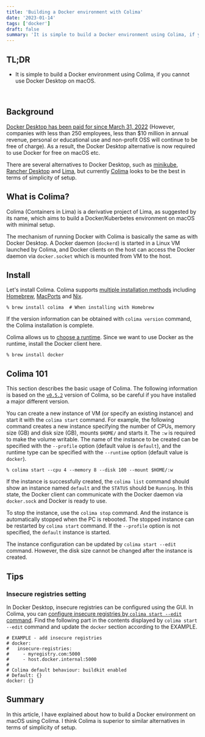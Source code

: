 ```yaml
---
title: 'Building a Docker environment with Colima'
date: '2023-01-14'
tags: ['docker']
draft: false
summary: 'It is simple to build a Docker environment using Colima, if you cannot use Docker Desktop on macOS.'
---
```


## TL;DR

- It is simple to build a Docker environment using Colima, if you cannot use Docker Desktop on macOS.

<br />
<TOCInline toc={props.toc} exclude="TL;DR" asDisclosure />

## Background

[Docker Desktop has been paid for since March 31, 2022](https://www.docker.com/blog/updating-product-subscriptions/)
(However, companies with less than 250 employees, less than $10 million in annual revenue,
personal or educational use and non-profit OSS will continue to be free of charge).
As a result, the Docker Desktop alternative is now required to use Docker for free on macOS etc.

There are several alternatives to Docker Desktop,
such as [minikube](https://github.com/kubernetes/minikube),
[Rancher Desktop](https://rancherdesktop.io/) and [Lima](https://github.com/lima-vm/lima),
but currently [Colima](https://github.com/abiosoft/colima) looks to be the best in terms of simplicity of setup.

## What is Colima?

Colima (Containers in Lima) is a derivative project of Lima,
as suggested by its name, which aims to build a Docker/Kuberbetes environment on macOS with minimal setup.

The mechanism of running Docker with Colima is basically the same as with Docker Desktop.
A Docker daemon (`dockerd`) is started in a Linux VM launched by Colima,
and Docker clients on the host can access the Docker daemon via `docker.socket` which is mounted from VM to the host.

## Install

Let's install Colima.
Colima supports [multiple installation methods](https://github.com/abiosoft/colima/blob/main/docs/INSTALL.md) including [Homebrew](https://brew.sh/),
[MacPorts](https://www.macports.org/) and [Nix](https://nixos.org/).

```shell
% brew install colima  # When installing with Homebrew
```

If the version information can be obtained with `colima version` command,
the Colima installation is complete.

Colima allows us to [choose a runtime](https://github.com/abiosoft/colima#runtimes).
Since we want to use Docker as the runtime, install the Docker client here.

```shell
% brew install docker
```

## Colima 101

This section describes the basic usage of Colima.
The following information is based on the [`v0.5.2`](https://github.com/abiosoft/colima/releases/tag/v0.5.2) version of Colima,
so be careful if you have installed a major different version.

You can create a new instance of VM (or specify an existing instance) and start it with the `colima start` command.
For example, the following command creates a new instance specifying the number of CPUs, memory size (GB) and disk size (GB),
mounts `$HOME/` and starts it. The `:w` is required to make the volume writable.
The name of the instance to be created can be specified with the `--profile` option (default value is `default`),
and the runtime type can be specified with the `--runtime` option (default value is `docker`).

```shell
% colima start --cpu 4 --memory 8 --disk 100 --mount $HOME/:w
```

If the instance is successfully created, the `colima list` command should show an instance named `default` and the `STATUS` should be `Running`.
In this state, the Docker client can communicate with the Docker daemon via `docker.sock` and Docker is ready to use.

To stop the instance, use the `colima stop` command. And the instance is automatically stopped when the PC is rebooted.
The stopped instance can be restarted by `colima start` command. If the `--profile` option is not specified, the `default` instance is started.

The instance configuration can be updated by `colima start --edit` command.
However, the disk size cannot be changed after the instance is created.

## Tips

### Insecure registries setting

In Docker Desktop, insecure registries can be configured using the GUI.
In Colima, you can [configure insecure registries by `colima start --edit` command](https://github.com/abiosoft/colima/blob/main/docs/FAQ.md#how-to-customize-docker-config-eg-add-insecure-registries).
Find the following part in the contents displayed by `colima start --edit` command and update the `docker` section according to the EXAMPLE.

```shell
# EXAMPLE - add insecure registries
# docker:
#   insecure-registries:
#     - myregistry.com:5000
#     - host.docker.internal:5000
#
# Colima default behaviour: buildkit enabled
# Default: {}
docker: {}
```

## Summary

In this article, I have explained about how to build a Docker environment on macOS using Colima.
I think Colima is superior to similar alternatives in terms of simplicity of setup.
